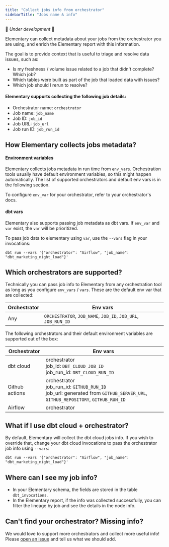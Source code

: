 ```yaml
---
title: "Collect jobs info from orchestrator"
sidebarTitle: "Jobs name & info"
---
```


🚧 _Under development_ 🚧 

Elementary can collect metadata about your jobs from the orchestrator you are using, and enrich the Elementary report with this information.

The goal is to provide context that is useful to triage and resolve data issues, such as:
- Is my freshness / volume issue related to a job that didn't complete? Which job?
- Which tables were built as part of the job that loaded data with issues? 
- Which job should I rerun to resolve?


#### Elementary supports collecting the following job details:
- Orchestrator name: `orchestrator`
- Job name: `job_name`
- Job ID: `job_id`
- Job URL: `job_url`
- Job run ID: `job_run_id`

## How Elementary collects jobs metadata? 

#### Environment variables
Elementary collects jobs metadata in run time from `env_vars`.
Orchestration tools usually have default environment variables, so this might happen automatically. The list of supported orchestrators and default env vars is in the following section.  

To configure `env_var` for your orchestrator, refer to your orchestrator's docs.  

#### dbt vars
Elementary also supports passing job metadata as dbt vars. If `env_var` and `var` exist, the `var` will be prioritized.

To pass job data to elementary using `var`, use the `--vars` flag in your invocations:
```shell
dbt run --vars '{"orchestrator": "Airflow", "job_name": "dbt_marketing_night_load"}'
```

## Which orchestrators are supported? 

Technically you can pass job info to Elementary from any orchestration tool as long as you configure `env_vars` / `vars`.
These are the default env var that are collected:

| Orchestrator | Env vars                                               |
|--------------|--------------------------------------------------------|
| Any          | `ORCHESTRATOR`, `JOB_NAME`, `JOB_ID`, `JOB_URL`, `JOB_RUN_ID` |

The following orchestrators and their default environment variables are supported out of the box:

| Orchestrator   | Env vars                                                                                                                   |
|----------------|----------------------------------------------------------------------------------------------------------------------------|
| dbt cloud      | orchestrator<br/>job_id: `DBT_CLOUD_JOB_ID`<br/>job_run_id: `DBT_CLOUD_RUN_ID`                                               |
| Github actions | orchestrator<br/>job_run_id: `GITHUB_RUN_ID`<br/>job_url: generated from `GITHUB_SERVER_URL`, `GITHUB_REPOSITORY`, `GITHUB_RUN_ID` |
| Airflow        | orchestrator                                                                                                               |


## What if I use dbt cloud + orchestrator? 

By default, Elementary will collect the dbt cloud jobs info. 
If you wish to override that, change your dbt cloud invocations to pass the orchestrator job info using `--vars`: 
```shell
dbt run --vars '{"orchestrator": "Airflow", "job_name": "dbt_marketing_night_load"}'
```

## Where can I see my job info?

- In your Elementary schema, the fields are stored in the table `dbt_invocations`.
- In the Elementary report, if the info was collected successfully, you can filter the lineage by job and see the details in the node info. 


## Can't find your orchestrator? Missing info?

We would love to support more orchestrators and collect more useful info! 
Please [open an issue](https://github.com/elementary-data/elementary/issues/new/choose) and tell us what we should add.  